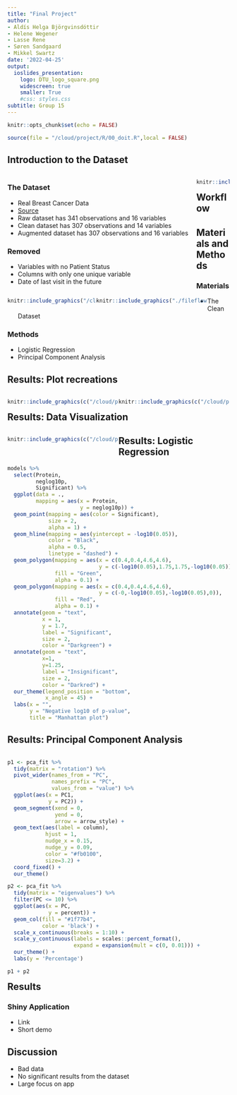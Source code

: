 ```yaml
---
title: "Final Project"
author:
- Aldís Helga Björgvinsdóttir
- Helene Wegener
- Lasse Rene
- Søren Sandgaard
- Mikkel Swartz
date: '2022-04-25'
output:
  ioslides_presentation:
    logo: DTU_logo_square.png
    widescreen: true
    smaller: True
    #css: styles.css
subtitle: Group 15
---
```


```r
knitr::opts_chunk$set(echo = FALSE)
```

```r
source(file = "/cloud/project/R/00_doit.R",local = FALSE)
```

## Introduction to the Dataset
<div style="float: left; width: 85%;">
### The Dataset
-   Real Breast Cancer Data
-   [Source](https://www.kaggle.com/code/varshinipj/breast-cancer-gene-data/data)
-   Raw dataset has 341 observations and 16 variables
-   Clean dataset has 307 observations and 14 variables
-   Augmented dataset has 307 observations and 16 variables

### Removed
-   Variables with no Patient Status
-   Columns with only one unique variable
-   Date of last visit in the future
</div>

<div style="float: left; width: 15%;">
```r
knitr::include_graphics("/cloud/project/doc/breastcancer.png")
```
</div>

## Workflow
<div style="float: left; width: 40%;">
```r
knitr::include_graphics("/cloud/project/doc/workflow.png")
```
</div>

<div style="float: left; width: 50%;">
```r
knitr::include_graphics("./fileflow.png")
```
</div>

## Materials and Methods

### Materials
- The Clean Dataset

### Methods
- Logistic Regression
- Principal Component Analysis



## Results: Plot recreations
<div style="float: left; width: 50%;">
```r
knitr::include_graphics(c("/cloud/project/doc/original_percent_histologi.png","/cloud/project/results/recreation_percent_histology.png"))
```
</div>

<div style="float: right; width: 50%;">
```r
knitr::include_graphics(c("/cloud/project/doc/original_are_range_per_cancer_type.png","/cloud/project/results/recreation_age_groups_by_cancer_type.png"))
```
</div>

## Results: Data Visualization
<div style="float: left; width: 50%;">
```r
knitr::include_graphics(c("/cloud/project/results/death_month_distribution.png","/cloud/project/results/distribution_of_tumour_stage_and_patient_status.png"))
```
</div>



## Results: Logistic Regression
```r
models %>% 
  select(Protein,
         neglog10p,
         Significant) %>% 
  ggplot(data = .,
         mapping = aes(x = Protein,
                       y = neglog10p)) + 
  geom_point(mapping = aes(color = Significant),
             size = 2,
             alpha = 1) + 
  geom_hline(mapping = aes(yintercept = -log10(0.05)),
             color = "Black",
             alpha = 0.5,
             linetype = "dashed") + 
  geom_polygon(mapping = aes(x = c(0.4,0.4,4.6,4.6),
                             y = c(-log10(0.05),1.75,1.75,-log10(0.05))),
               fill = "Green",
               alpha = 0.1) +
  geom_polygon(mapping = aes(x = c(0.4,0.4,4.6,4.6),
                             y = c(-0,-log10(0.05),-log10(0.05),0)),
               fill = "Red",
               alpha = 0.1) +
  annotate(geom = "text",
           x = 1,
           y = 1.7,
           label = "Significant",
           size = 2,
           color = "Darkgreen") +
  annotate(geom = "text",
           x=1,
           y=1.25,
           label = "Insignificant",
           size = 2,
           color = "Darkred") +
  our_theme(legend_position = "bottom",
            x_angle = 45) +
  labs(x = "",
       y = "Negative log10 of p-value",
       title = "Manhattan plot")
```

## Results: Principal Component Analysis
<div style="float: left; width: 1110%;">
```r
p1 <- pca_fit %>%
  tidy(matrix = "rotation") %>%
  pivot_wider(names_from = "PC",
              names_prefix = "PC",
              values_from = "value") %>%
  ggplot(aes(x = PC1,
             y = PC2)) +
  geom_segment(xend = 0,
               yend = 0,
               arrow = arrow_style) +
  geom_text(aes(label = column),
            hjust = 1,
            nudge_x = 0.15,
            nudge_y = 0.09,
            color = "#fb0100",
            size=3.2) +
  coord_fixed() +
  our_theme()

p2 <- pca_fit %>%
  tidy(matrix = "eigenvalues") %>%
  filter(PC <= 10) %>% 
  ggplot(aes(x = PC,
             y = percent)) +
  geom_col(fill = "#1f77b4",
           color = 'black') +
  scale_x_continuous(breaks = 1:10) +
  scale_y_continuous(labels = scales::percent_format(),
                     expand = expansion(mult = c(0, 0.01))) +
  our_theme() +
  labs(y = 'Percentage')

p1 + p2
```


</div> 



## Results

### Shiny Application
- Link
- Short demo


## Discussion
- Bad data
- No significant results from the dataset
- Large focus on app




